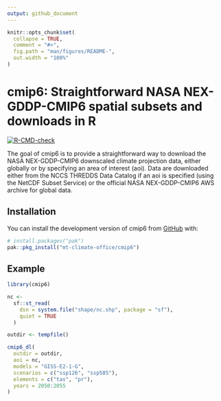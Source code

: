 ```yaml
---
output: github_document
---
```


<!-- README.md is generated from README.Rmd. Please edit that file -->

```r
knitr::opts_chunk$set(
  collapse = TRUE,
  comment = "#>",
  fig.path = "man/figures/README-",
  out.width = "100%"
)
```

# cmip6: Straightforward NASA NEX-GDDP-CMIP6 spatial subsets and downloads in R

<!-- badges: start -->
[![R-CMD-check](https://github.com/mt-climate-office/cmip6/actions/workflows/R-CMD-check.yaml/badge.svg)](https://github.com/mt-climate-office/cmip6/actions/workflows/R-CMD-check.yaml)
<!-- badges: end -->

The goal of cmip6 is to provide a straightforward way to download the NASA NEX-GDDP-CMIP6 downscaled climate projection data, either globally or by specifying an area of interest (aoi). Data are downloaded either from the NCCS THREDDS Data Catalog if an aoi is specified (using the NetCDF Subset Service) or the official NASA NEX-GDDP-CMIP6 AWS archive for global data.

## Installation

You can install the development version of cmip6 from [GitHub](https://github.com/) with:

``` r
# install.packages("pak")
pak::pkg_install("mt-climate-office/cmip6")
```

## Example
``` r
library(cmip6)

nc <- 
  sf::st_read(
    dsn = system.file("shape/nc.shp", package = "sf"),
    quiet = TRUE
  )

outdir <- tempfile()

cmip6_dl(
  outdir = outdir,
  aoi = nc,
  models = "GISS-E2-1-G",
  scenarios = c("ssp126", "ssp585"),
  elements = c("tas", "pr"),
  years = 2050:2055
)
```
